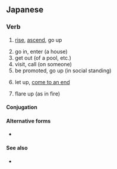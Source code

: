 ==Japanese==
{{ja-kanjitab|あ|sort=あがる|yomi=kun}}

===Verb===
{{ja-verb|type=1|tr=intrans|trp=上げる|あがる}}

# [[rise]], [[ascend]], go up
#: {{ja-usex|レベルが'''上がりました'''。|レベル が '''あがりました'''。|You have '''gone up''' a level.}}
#: {{ja-usex|階段を'''上がる'''。|かいだん を '''あがる'''。|I'll '''go up''' the [[stairs]].}}
#: {{ja-usex|風船が'''上がった'''。|ふうせん が '''あがった'''。|The balloon '''went up'''.}}
# go in, enter (a house)
# get out (of a pool, etc.)
# visit, call (on someone)
# be promoted, go up (in social standing)
#: {{ja-usex|２年に'''上がる'''。|に ねん に '''あがる'''。|To '''go on''' on to the second grade.}}
# let up, [[come to an end]]
#: {{ja-usex|雨が'''上がった'''。|あめ が '''あがった'''。|The [[rain]] '''let up'''.}}
# flare up (as in fire)

====Conjugation====
{{ja-go-ru|あが}}

====Alternative forms====
* {{ja-r|上る|あがる}}

====See also====
* {{ja-r|登る|のぼる|gloss=climb, go up}}